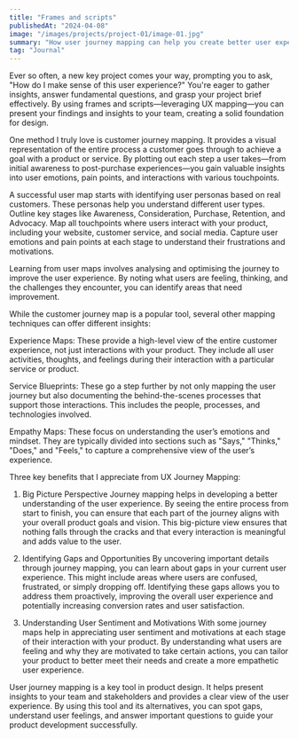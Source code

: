 ```yaml
---
title: "Frames and scripts"
publishedAt: "2024-04-08"
image: "/images/projects/project-01/image-01.jpg"
summary: "How user journey mapping can help you create better user experiences."
tag: "Journal"
---
```


Ever so often, a new key project comes your way, prompting you to ask, "How do I make sense of this user experience?" You're eager to gather insights, answer fundamental questions, and grasp your project brief effectively. By using frames and scripts—leveraging UX mapping—you can present your findings and insights to your team, creating a solid foundation for design.

One method I truly love is customer journey mapping. It provides a visual representation of the entire process a customer goes through to achieve a goal with a product or service. By plotting out each step a user takes—from initial awareness to post-purchase experiences—you gain valuable insights into user emotions, pain points, and interactions with various touchpoints.

A successful user map starts with identifying user personas based on real customers. These personas help you understand different user types. Outline key stages like Awareness, Consideration, Purchase, Retention, and Advocacy. Map all touchpoints where users interact with your product, including your website, customer service, and social media. Capture user emotions and pain points at each stage to understand their frustrations and motivations.

Learning from user maps involves analysing and optimising the journey to improve the user experience. By noting what users are feeling, thinking, and the challenges they encounter, you can identify areas that need improvement.

While the customer journey map is a popular tool, several other mapping techniques can offer different insights:

Experience Maps: These provide a high-level view of the entire customer experience, not just interactions with your product. They include all user activities, thoughts, and feelings during their interaction with a particular service or product.

Service Blueprints: These go a step further by not only mapping the user journey but also documenting the behind-the-scenes processes that support those interactions. This includes the people, processes, and technologies involved.

Empathy Maps: These focus on understanding the user’s emotions and mindset. They are typically divided into sections such as "Says," "Thinks," "Does," and "Feels," to capture a comprehensive view of the user’s experience.

Three key benefits that I appreciate from UX Journey Mapping:

1. Big Picture Perspective
Journey mapping helps in developing a better understanding of the user experience. By seeing the entire process from start to finish, you can ensure that each part of the journey aligns with your overall product goals and vision. This big-picture view ensures that nothing falls through the cracks and that every interaction is meaningful and adds value to the user.

2. Identifying Gaps and Opportunities
By uncovering important details through journey mapping, you can learn about gaps in your current user experience. This might include areas where users are confused, frustrated, or simply dropping off. Identifying these gaps allows you to address them proactively, improving the overall user experience and potentially increasing conversion rates and user satisfaction.

3. Understanding User Sentiment and Motivations
With some journey maps help in appreciating user sentiment and motivations at each stage of their interaction with your product. By understanding what users are feeling and why they are motivated to take certain actions, you can tailor your product to better meet their needs and create a more empathetic user experience.

User journey mapping is a key tool in product design. It helps present insights to your team and stakeholders and provides a clear view of the user experience. By using this tool and its alternatives, you can spot gaps, understand user feelings, and answer important questions to guide your product development successfully.